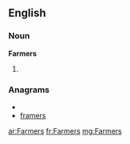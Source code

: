 ==English==

===Noun===
'''Farmers'''

# {{plural of|[[Farmer]]}}

===Anagrams===
* {{alphagram|aefmrrs}}
* [[framers#English|framers]]

[[ar:Farmers]]
[[fr:Farmers]]
[[mg:Farmers]]